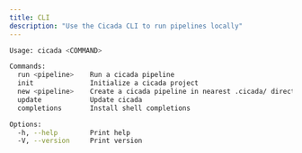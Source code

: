 ```yaml
---
title: CLI
description: "Use the Cicada CLI to run pipelines locally"
---
```


```bash
Usage: cicada <COMMAND>

Commands:
  run <pipeline>    Run a cicada pipeline
  init              Initialize a cicada project
  new <pipeline>    Create a cicada pipeline in nearest .cicada/ directory
  update            Update cicada
  completions       Install shell completions

Options:
  -h, --help        Print help
  -V, --version     Print version
```
